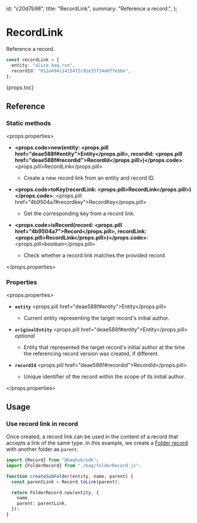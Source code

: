   id: "c20d7b98",
  title: "RecordLink",
  summary: "Reference a record.",
};

# RecordLink

Reference a record.

```ts
const recordLink = {
  entity: "alice.baq.run",
  recordId: "012a494c14154f2c91e35f34e077e5be",
};
```

{props.toc}

## Reference

### Static methods

<props.properties>

- **<props.code>new(entity: <props.pill href="deae588f#entity">Entity</props.pill>, recordId: <props.pill href="deae588f#recordid">RecordId</props.pill>)</props.code>**: <props.pill>RecordLink</props.pill>

  - Create a new record link from an entity and record ID.

- **<props.code>toKey(recordLink: <props.pill>RecordLink</props.pill>)</props.code>**: <props.pill href="4b9504a7#recordkey">RecordKey</props.pill>

  - Get the corresponding key from a record link.

- **<props.code>isRecord(record: <props.pill href="4b9504a7">Record</props.pill>, recordLink: <props.pill>RecordLink</props.pill>)</props.code>**: <props.pill>boolean</props.pill>

  - Check whether a record link matches the provided record.

</props.properties>

### Properties

<props.properties>

- **`entity`** <props.pill href="deae588f#entity">Entity</props.pill>

  - Current entity representing the target record's initial author.

- **`originalEntity`** <props.pill href="deae588f#entity">Entity</props.pill> _optional_

  - Entity that represented the target record's initial author at the time the referencing record version was created, if different.

- **`recordId`** <props.pill href="deae588f#recordid">RecordId</props.pill>

  - Unique identifier of the record within the scope of its initial author.

</props.properties>

## Usage

### Use record link in record

Once created, a record link can be used in the content of a record that accepts a link of the same type. In this example, we create a [Folder record](d1f9da17#folder) with another folder as `parent`.

```ts
import {Record} from "@baqhub/sdk";
import {FolderRecord} from "./baq/folderRecord.js";

function createSubFolder(entity, name, parent) {
  const parentLink = Record.toLink(parent);

  return FolderRecord.new(entity, {
    name,
    parent: parentLink,
  });
}
```
